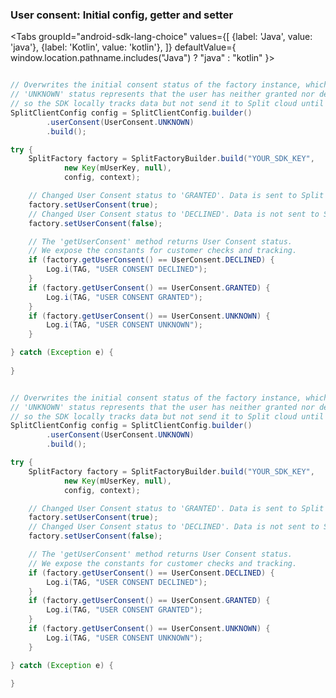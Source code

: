 
### User consent: Initial config, getter and setter

<Tabs
  groupId="android-sdk-lang-choice"
  values={[
    {label: 'Java', value: 'java'},
    {label: 'Kotlin', value: 'kotlin'},
  ]} defaultValue={ window.location.pathname.includes("Java") ? "java" : "kotlin" }>
  <TabItem value="java">

```java

// Overwrites the initial consent status of the factory instance, which is 'GRANTED' by default.
// 'UNKNOWN' status represents that the user has neither granted nor declined consent for tracking data, 
// so the SDK locally tracks data but not send it to Split cloud until consent is changed to 'GRANTED'.
SplitClientConfig config = SplitClientConfig.builder()
        .userConsent(UserConsent.UNKNOWN)
        .build();

try {
    SplitFactory factory = SplitFactoryBuilder.build("YOUR_SDK_KEY",
            new Key(mUserKey, null),
            config, context);

    // Changed User Consent status to 'GRANTED'. Data is sent to Split cloud.
    factory.setUserConsent(true);
    // Changed User Consent status to 'DECLINED'. Data is not sent to Split cloud.
    factory.setUserConsent(false);

    // The 'getUserConsent' method returns User Consent status.
    // We expose the constants for customer checks and tracking.
    if (factory.getUserConsent() == UserConsent.DECLINED) {
        Log.i(TAG, "USER CONSENT DECLINED");
    }
    if (factory.getUserConsent() == UserConsent.GRANTED) {
        Log.i(TAG, "USER CONSENT GRANTED");
    }
    if (factory.getUserConsent() == UserConsent.UNKNOWN) {
        Log.i(TAG, "USER CONSENT UNKNOWN");
    }

} catch (Exception e) {
  
}

```

  </TabItem>
  <TabItem value="kotlin">

```java

// Overwrites the initial consent status of the factory instance, which is 'GRANTED' by default.
// 'UNKNOWN' status represents that the user has neither granted nor declined consent for tracking data, 
// so the SDK locally tracks data but not send it to Split cloud until consent is changed to 'GRANTED'.
SplitClientConfig config = SplitClientConfig.builder()
        .userConsent(UserConsent.UNKNOWN)
        .build();

try {
    SplitFactory factory = SplitFactoryBuilder.build("YOUR_SDK_KEY",
            new Key(mUserKey, null),
            config, context);

    // Changed User Consent status to 'GRANTED'. Data is sent to Split cloud.
    factory.setUserConsent(true);
    // Changed User Consent status to 'DECLINED'. Data is not sent to Split cloud.
    factory.setUserConsent(false);

    // The 'getUserConsent' method returns User Consent status.
    // We expose the constants for customer checks and tracking.
    if (factory.getUserConsent() == UserConsent.DECLINED) {
        Log.i(TAG, "USER CONSENT DECLINED");
    }
    if (factory.getUserConsent() == UserConsent.GRANTED) {
        Log.i(TAG, "USER CONSENT GRANTED");
    }
    if (factory.getUserConsent() == UserConsent.UNKNOWN) {
        Log.i(TAG, "USER CONSENT UNKNOWN");
    }

} catch (Exception e) {

}

```

  </TabItem>
</Tabs>